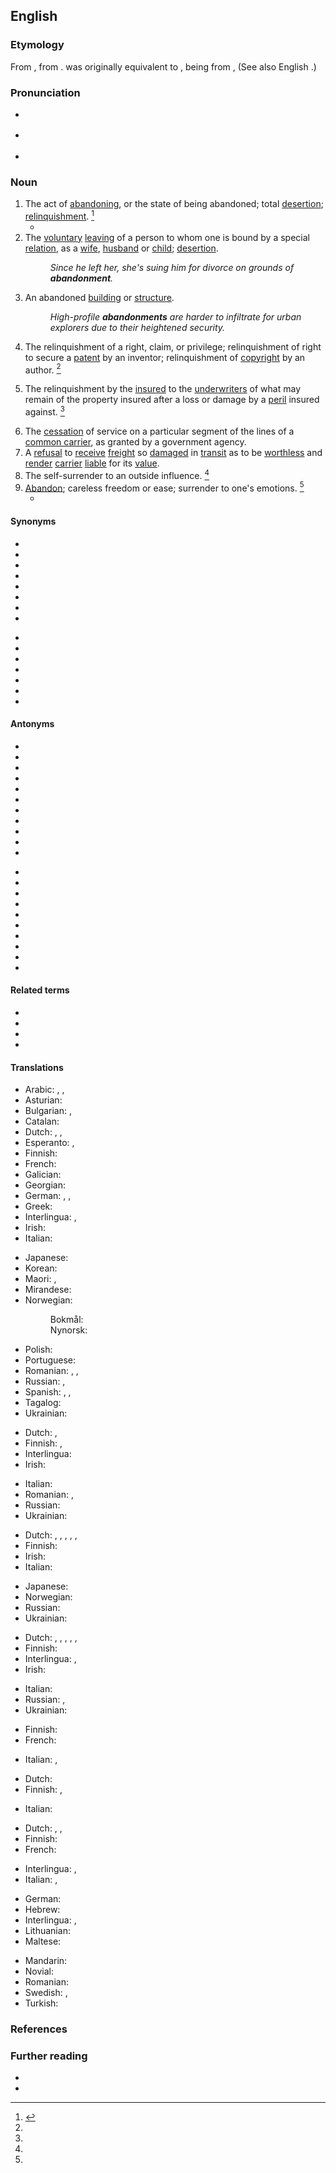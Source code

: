 ==English==
{{wikisource1911Enc|Abandonment}}

===Etymology===
From {{bor|en|fr|abandonnement}}, from {{m|fr|abandonner||to abandon, relinquish}}. {{m|fr|abandonner}} was originally equivalent to {{m|fr||mettre à bandon|to leave to the jurisdiction, i.e. of another}}, {{m|fr|bandon}} being from {{der|en|ML.|bandum}}, {{m|la|bannum||order, decree, ban}} (See also English {{m|en|banns}}.)

===Pronunciation===
* {{a|RP}} {{IPA|/əˈbæn.dn̩.mn̩t/|lang=en}}
* {{a|GenAm}} {{IPA|/əˈbæn.dn̩.mn̩t/|lang=en}}
* {{audio|en-us-abandonment.ogg|Audio (US)|lang=en}}

===Noun===
{{en-noun|~}}

# The act of [[abandoning]], or the state of being abandoned; total [[desertion]]; [[relinquishment]]. {{defdate|Late 16<sup>th</sup> century.}}<ref name=SOED>{{R:SOED5|page=2}}</ref>
#* {{quote-book|lang=en|year=1790-1800|passage=To what are we reserved? An ''adequate'' compensation "for the sacrifice of powers the most nearly connected with us;"— an ''adequate'' compensation "for the direct or indirect annexation to France ot all the ports of the continent, from Dunkirk to Hamburgh;"— an ''adequate'' compensation "for the '''abandonment''' of the independence of Europe!"|author=[[w:Edmund Burke|Edmund Burke]]|title=[[w:Letters on a Regicide Peace|Letters on a Regicide Peace]]}}
# The [[voluntary]] [[leaving]] of a person to whom one is bound by a special [[relation]], as a [[wife]], [[husband]] or [[child]]; [[desertion]].
#: ''Since he left her, she's suing him for divorce on grounds of '''abandonment'''.''
# An abandoned [[building]] or [[structure]].
#: ''High-profile '''abandonments''' are harder to infiltrate for urban explorers due to their heightened security.''
# {{lb|en|legal}} The relinquishment of a right, claim, or privilege; relinquishment of right to secure a [[patent]] by an inventor; relinquishment of [[copyright]] by an author. {{defdate|Early 19<sup>th</sup> century.}}<ref name=SOED/>
# {{lb|en|legal}} The relinquishment by the [[insured]] to the [[underwriters]] of what may remain of the property insured after a loss or damage by a [[peril]] insured against. {{defdate|Early 19<sup>th</sup> century.}}<ref name=SOED/>
# The [[cessation]] of service on a particular segment of the lines of a [[common carrier]], as granted by a government agency.
# A [[refusal]] to [[receive]] [[freight]] so [[damaged]] in [[transit]] as to be [[worthless]] and [[render]] [[carrier]] [[liable]] for its [[value]].
# The self-surrender to an outside influence. {{defdate|Mid 19<sup>th</sup> century.}}<ref name=SOED/>
# [[abandon|Abandon]]; careless freedom or ease; surrender to one's emotions. {{defdate|Mid 19<sup>th</sup> century.}}<ref name=SOED/>
#* {{quote-book|lang=en|title=Heart: In the Studio|author=Jake Brown|year=2008|passage=Roger, in terms of the strengths he brought to the band, was wild '''abandonment'''. So if Howard was in the pocket, Roger was bouncing off the walls, and Nancy was somewhere in the middle.}}

====Synonyms====
{{rel-top|synonyms of "abandonment"}}
* {{l|en|abandoning}}
* {{l|en|abdication}}
* {{l|en|abjuration}}
* {{l|en|abnegation}}
* {{l|en|abrogation}}
* {{l|en|cession}}
* {{l|en|defection}}
* {{l|en|demission}}
{{rel-mid}}
* {{l|en|dereliction}}
* {{l|en|desertion}}
* {{l|en|rejection}}
* {{l|en|relinquishment}}
* {{l|en|renunciation}}
* {{l|en|resignation}}
* {{l|en|surrender}}
{{rel-bottom}}

====Antonyms====
{{rel-top|Antonyms of "abandonment"}}

* {{l|en|acquisition}} 
* {{l|en|arrogation}}
* {{l|en|care}}
* {{l|en|completion}}
* {{l|en|conviviality}}
* {{l|en|correction}}
* {{l|en|custody}}
* {{l|en|entertainment}}
* {{l|en|heed}}
* {{l|en|help}}
* {{l|en|hospitality}}
{{rel-mid}}
* {{l|en|maintenance}}
* {{l|en|reception}}
* {{l|en|reclamation}}
* {{l|en|retention}}
* {{l|en|solicitude}}
* {{l|en|support}}
* {{l|en|tenacity}}
* {{l|en|vigilance}}
* {{l|en|watchfulness}}
* {{l|en|welcome}}
{{rel-bottom}}

====Related terms====
* {{l|en|abandonable}}
* {{l|en|abandoned}}
* {{l|en|abandonee}}
* {{l|en|abandoner}}

====Translations====
{{trans-top|act of abandoning}}
* Arabic: {{t|ar|هِجْرَان|m}}, {{t|ar|هُجْرَان|m}}, {{t+|ar|هَجْر|m}}
* Asturian: {{t|ast|abandonu|m}}
* Bulgarian: {{t+|bg|напускане}}, {{t+|bg|изоставяне}}
* Catalan: {{t+|ca|abandó|m}}
* Dutch: {{t+|nl|achterlating}}, {{t+|nl|verlating}}, {{t+|nl|in de steek laten|n}}
* Esperanto: {{t|eo|dezerteco}}, {{t|eo|natureco}}
* Finnish: {{t+|fi|hylkääminen}}
* French: {{t+|fr|désertion|f}}
* Galician: {{t+|gl|abandono|m}}
* Georgian: {{t|ka|მიტოვება}}
* German: {{t|de|Überlassen|n}}, {{t+|de|Aufgabe|f}}, {{t+|de|Preisgabe|f}}
* Greek: {{t+|el|απάρνηση|f}}
* Interlingua: {{t+|ia|abandono}}, {{t+|ia|abandonamento}}
* Irish: {{t|ga|tréigean|m}}
* Italian: {{t+|it|abbandono|m}}
{{trans-mid}}
* Japanese: {{t+|ja|放棄|tr=hōki}}
* Korean: {{t+|ko|포기}}
* Maori: {{t|mi|mahuetanga}}, {{t|mi|whakarerenga}}
* Mirandese: {{t|mwl|abandono|m}}
* Norwegian:
*: Bokmål: {{t|nb|oppgivelse|m}}
*: Nynorsk: {{t|nn|oppgjeving|f}}
* Polish: {{t+|pl|abandon|m}}
* Portuguese: {{t+|pt|abandono|m}}
* Romanian: {{t+|ro|abandonare|f}}, {{t+|ro|abandon|n}}, {{t+|ro|renunțare|f}}
* Russian: {{t+|ru|оставле́ние|n}}, {{t+|ru|отка́з|m}}
* Spanish: {{t+|es|abandono|m}}, {{t+|es|desamparo|m}}, {{t|es|dejación}}
* Tagalog: {{t+|tl|pagpapabayâ}}
* Ukrainian: {{t+|uk|відмо́ва|f}}
{{trans-bottom}}

{{trans-top|maritime law: relinquishment of a property to underwriters}}
* Dutch: {{t|nl|abandonnement}}, {{t|nl|overlating}}
* Finnish: {{t+|fi|luovuttaminen}}, {{t+|fi|luovutus}}
* Interlingua: {{t+|ia|abandonamento}}
* Irish: {{t|ga|tréigean|m}}
{{trans-mid}}
* Italian: {{t+|it|rinuncia|m}}
* Romanian: {{t+|ro|renunțare|f}}, {{t+|ro|abandonare|f}}
* Russian: {{t+|ru|абандо́н|m}}
* Ukrainian: {{t+|uk|абандо́н|m}}
{{trans-bottom}}

{{trans-top|relinquishment of a right, claim or privilege}}
* Dutch: {{t+|nl|opgave}}, {{t+|nl|afstand}}, {{t+|nl|overgave}}, {{t|nl|overlating}}, {{t|nl|het prijsgeven}}, {{t|nl|het afstand doen van}}
* Finnish: {{t+|fi|luopuminen}}
* Irish: {{t|ga|tréigean|m}}
* Italian: {{t+|it|rinuncia|m}}
{{trans-mid}}
* Japanese: {{t+|ja|放棄|tr=hōki}}
* Norwegian: {{t|no|dereliksjon|m}}
* Russian: {{t+|ru|отка́з|m}}
* Ukrainian: {{t+|uk|абандон|m}}
{{trans-bottom}}

{{trans-top|voluntary leaving of a person}}
* Dutch: {{t+|nl|achterlating}}, {{t+|nl|verlating}}, {{t+|nl|verwaarlozing}}, {{t|nl|veronachtzaming}}, {{t|nl|het in de steek laten|n}}, {{t|nl|het laten zitten van}}
* Finnish: {{t+|fi|hylkääminen}}
* Interlingua: {{t+|ia|abandono}}, {{t+|ia|abandonamento}}
* Irish: {{t|ga|tréigean|m}}
{{trans-mid}}
* Italian: {{t+|it|abbandono|m}}
* Russian: {{t+|ru|оставле́ние|n}}, {{t+|ru|покида́ние|n}}
* Ukrainian: {{t|uk|залишення|n}}
{{trans-bottom}}

{{trans-top|cessation of service}}
* Finnish: {{t+|fi|lakkauttaminen}}
* French: {{t+|fr|désertion|f}}
{{trans-mid}}
* Italian: {{t+|it|rinuncia|f}}, {{t+|it|abbandono|m}}
{{trans-bottom}}

{{trans-top|refusal to receive freight}}
* Dutch: {{t|nl|vrachtweigering}}
* Finnish: {{t+|fi|palautus}}, {{t+|fi|palauttaminen}}
{{trans-mid}}
* Italian: {{t+|it|rinuncia|f}}
{{trans-bottom}}

{{trans-top|careless freedom}}
* Dutch: {{t|nl|ongedwongenheid}}, {{t|nl|uitbundigheid}}, {{t|nl|nonchalence}}
* Finnish: {{t+|fi|holtittomuus}}
* French: {{t+|fr|abandon|m}}
{{trans-mid}}
* Interlingua: {{t+|ia|abandono}}, {{t|ia|abnegation}}
* Italian: {{t+|it|abbandono|m}}, {{t+|it|abnegazione|m}}
{{trans-bottom}}

{{checktrans-top}}
* German: {{t-check|de|Hinterlassung}}
* Hebrew: {{t-check|he|נטישה|tr=net'isha|sc=Hebr}}
* Interlingua: {{t+check|ia|abandonamento}}, {{t+check|ia|abandono}}
* Lithuanian: {{t+check|lt|palikti}}
* Maltese: {{t-check|mt|abbandun}}
{{trans-mid}}
* Mandarin: {{t+check|cmn|委付|sc=Hani}}
* Novial: {{t-check|nov|abandono}}
* Romanian: {{t+check|ro|abandon|n}}
* Swedish: {{t+check|sv|uppgivande|c}}, {{t+check|sv|övergivande|c}}
* Turkish: {{t+check|tr|terk}}
{{trans-bottom}}

===References===
<references/>

===Further reading===
* {{R:OneLook}}
* {{R:Webster 1913}}